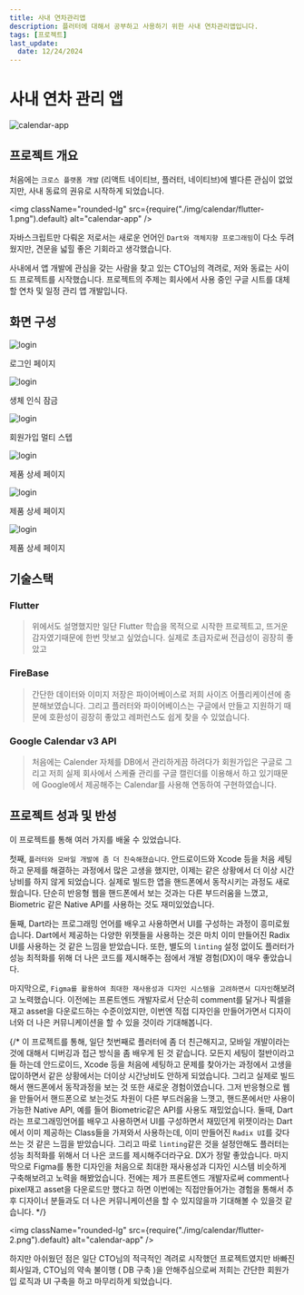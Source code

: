 ```yaml
---
title: 사내 연차관리앱
description: 플러터에 대해서 공부하고 사용하기 위한 사내 연차관리앱입니다.
tags: [프로젝트]
last_update:
  date: 12/24/2024
---
```


# 사내 연차 관리 앱

<div className="w-full rounded-lg">
  <img
    className="rounded-lg"
    src={require("/img/calendar_thumnail.png").default}
    alt="calendar-app"
  />
</div>


## 프로젝트 개요

처음에는 `크로스 플랫폼 개발` (리액트 네이티브, 플러터, 네이티브)에 별다른 관심이 없었지만, 사내 동료의 권유로 시작하게 되었습니다.

<img
  className="rounded-lg"
  src={require("./img/calendar/flutter-1.png").default}
  alt="calendar-app"
/>

자바스크립트만 다뤄온 저로서는 새로운 언어인 `Dart와 객체지향 프로그래밍`이 다소 두려웠지만, 견문을 넓힐 좋은 기회라고 생각했습니다.

사내에서 앱 개발에 관심을 갖는 사람을 찾고 있는 CTO님의 격려로, 저와 동료는 사이드 프로젝트를 시작했습니다.
프로젝트의 주제는 회사에서 사용 중인 구글 시트를 대체할 연차 및 일정 관리 앱 개발입니다.



## 화면 구성

<div className="w-full flex gap-4 flex-wrap">
  <div className="flex flex-col items-center border-[1px] border-gray-400">
    <img
      src={require("./img/calendar/login.png").default}
      alt="login"
      width={300}
      height={400}
    />
    <p>로그인 페이지</p>
  </div>
  <div className="flex flex-col items-center border-[1px] border-gray-400">
    <img
      src={require("./img/calendar/biometric.png").default}
      alt="login"
      width={300}
      height={400}
    />
    <p>생체 인식 잠금</p>
  </div>
  <div className="flex flex-col items-center border-[1px] border-gray-400">
    <img
      src={require("./img/calendar/stepper.png").default}
      alt="login"
      width={300}
      height={400}
    />
    <p>회원가입 멀티 스텝</p>
  </div>
</div>
<div className="w-full flex gap-4 flex-wrap">
  <div className="flex flex-col items-center border-[1px] border-gray-400">
    <img
      src={require("./img/calendar/calendar.png").default}
      alt="login"
      width={300}
      height={400}
    />
    <p>제품 상세 페이지</p>
  </div>
  <div className="flex flex-col items-center border-[1px] border-gray-400">
    <img
      src={require("./img/calendar/accouncement.png").default}
      alt="login"
      width={300}
      height={400}
    />
    <p>제품 상세 페이지</p>
  </div>
  <div className="flex flex-col items-center border-[1px] border-gray-400">
    <img
      src={require("./img/calendar/mypage.png").default}
      alt="login"
      width={300}
      height={400}
    />
    <p>제품 상세 페이지</p>
  </div>

</div>

## 기술스택

### Flutter

> 위에서도 설명했지만 일단 Flutter 학습을 목적으로 시작한 프로젝트고, 뜨거운 감자였기때문에 한번 맛보고 싶었습니다. 실제로 초급자로써 전급성이 굉장히 좋았고

### FireBase

> 간단한 데이터와 이미지 저장은 파이어베이스로 저희 사이즈 어플리케이션에 충분해보였습니다. 그리고 플러터와 파이어베이스는 구글에서 만들고 지원하기 때문에 호환성이 굉장히 좋았고 레퍼런스도 쉽게 찾을 수 있었습니다.

### Google Calendar v3 API

> 처음에는 Calender 자체를 DB에서 관리하게끔 하려다가 회원가입은 구글로 그리고 저희 실제 회사에서 스케쥴 관리를 구글 캘린더를 이용해서 하고 있기때문에 Google에서 제공해주는 Calendar를 사용해 연동하여 구현하였습니다.

## 프로젝트 성과 및 반성

이 프로젝트를 통해 여러 가지를 배울 수 있었습니다.

첫째, `플러터와 모바일 개발에 좀 더 친숙해졌습니다`. 안드로이드와 Xcode 등을 처음 세팅하고 문제를 해결하는 과정에서 많은 고생을 했지만, 이제는 같은 상황에서 더 이상 시간 낭비를 하지 않게 되었습니다. 실제로 빌드한 앱을 핸드폰에서 동작시키는 과정도 새로웠습니다. 단순히 반응형 웹을 핸드폰에서 보는 것과는 다른 부드러움을 느꼈고, Biometric 같은 Native API를 사용하는 것도 재미있었습니다.

둘째, Dart라는 프로그래밍 언어를 배우고 사용하면서 UI를 구성하는 과정이 흥미로웠습니다. Dart에서 제공하는 다양한 위젯들을 사용하는 것은 마치 이미 만들어진 Radix UI를 사용하는 것 같은 느낌을 받았습니다. 또한, 별도의 `linting` 설정 없이도 플러터가 성능 최적화를 위해 더 나은 코드를 제시해주는 점에서 개발 경험(DX)이 매우 좋았습니다.

마지막으로, `Figma를 활용하여 최대한 재사용성과 디자인 시스템을 고려하면서 디자인`해보려고 노력했습니다. 이전에는 프론트엔드 개발자로서 단순히 comment를 달거나 픽셀을 재고 asset을 다운로드하는 수준이었지만, 이번엔 직접 디자인을 만들어가면서 디자이너와 더 나은 커뮤니케이션을 할 수 있을 것이라 기대해봅니다.

{/* 이 프로젝트를 통해, 일단 첫번째로 플러터에 좀 더 친근해지고, 모바일 개발이라는 것에 대해서 디버깅과 접근 방식을 좀 배우게 된 것 같습니다. 모든지 세팅이 절반이라고들 하는데 안드로이드, Xcode 등을 처음에 세팅하고 문제를 찾아가는 과정에서 고생을 많이하면서 같은 상황에서는 더이상 시간낭비도 안하게 되었습니다. 그리고 실제로 빌드해서 핸드폰에서 동작과정을 보는 것 또한 새로운 경험이였습니다. 그저 반응형으로 웹을 만들어서 핸드폰으로 보는것도 차원이 다른 부드러움을 느꼇고, 핸드폰에서만 사용이 가능한 Native API, 예를 들어 Biometric같은 API를 사용도 재밌었습니다. 둘때, Dart라는 프로그래밍언어를 배우고 사용하면서 UI를 구성하면서 재밌던게 위젯이라는 Dart에서 이미 제공하는 Class들을 가져와서 사용하는데, 이미 만들어진 `Radix UI`를 갖다쓰는 것 같은 느낌을 받았습니다. 그리고 따로 `linting`같은 것을 설정안해도 플러터는 성능 최적화를 위해서 더 나은 코드를 제시해주더라구요. DX가 정말 좋았습니다. 마지막으로 Figma를 통한 디자인을 처음으로 최대한 재사용성과 디자인 시스템 비슷하게 구축해보려고 노력을 해봤었습니다. 전에는 제가 프론트엔드 개발자로써 comment나 pixel재고 asset을 다운로드만 했다고 하면 이번에는 직접만들어가는 경험을 통해서 추후 디자이너 분들과도 더 나은 커뮤니케이션을 할 수 있지않을까 기대해볼 수 있을것 같습니다. */}

<img
  className="rounded-lg"
  src={require("./img/calendar/flutter-2.png").default}
  alt="calendar-app"
/>



하지만 아쉬웠던 점은 일단 CTO님의 적극적인 격려로 시작했던 프로젝트였지만 바빠진 회사일과, CTO님의 약속 불이행 ( DB 구축 )을 안해주심으로써 저희는 간단한 회원가입 로직과 UI 구축을 하고 마무리하게 되었습니다.
